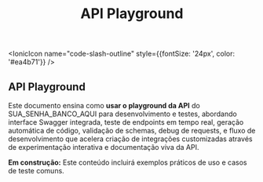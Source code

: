 ﻿---
sidebar_position: 1
title: API Playground
description: Como usar o playground da API SUA_SENHA_BANCO_AQUI para testes e desenvolvimento
keywords: [SUA_SENHA_BANCO_AQUI, api, playground, testes, desenvolvimento, swagger]
---


<IonicIcon name="code-slash-outline" style={{fontSize: '24px', color: '#ea4b71'}} />

## API Playground

Este documento ensina como **usar o playground da API** do SUA_SENHA_BANCO_AQUI para desenvolvimento e testes, abordando interface Swagger integrada, teste de endpoints em tempo real, geração automática de código, validação de schemas, debug de requests, e fluxo de desenvolvimento que acelera criação de integrações customizadas através de experimentação interativa e documentação viva da API.

**Em construção:** Este conteúdo incluirá exemplos práticos de uso e casos de teste comuns.
